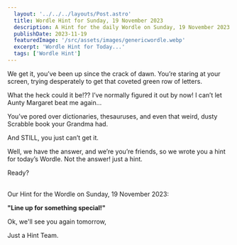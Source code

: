 ```yaml
---
  layout: '../../../layouts/Post.astro'
  title: Wordle Hint for Sunday, 19 November 2023
  description: A Hint for the daily Wordle on Sunday, 19 November 2023
  publishDate: 2023-11-19
  featuredImage: '/src/assets/images/genericwordle.webp'
  excerpt: 'Wordle Hint for Today...'
  tags: ['Wordle Hint']
---
```


  We get it, you’ve been up since the crack of dawn. You’re staring at your screen, trying desperately to get that coveted green row of letters. 

  What the heck could it be!??
  I’ve normally figured it out by now!
  I can’t let Aunty Margaret beat me again… 

  You’ve pored over dictionaries, thesauruses, and even that weird, dusty Scrabble book your Grandma had.

  And STILL, you just can’t get it. 

  Well, we have the answer, and we’re you’re friends, so we wrote you a hint for today’s Wordle.
  Not the answer! just a hint. 

  Ready?<br /><br />

  Our Hint for the Wordle on Sunday, 19 November 2023:

  **"Line up for something special!"**

  Ok, we'll see you again tomorrow, 

  Just a Hint Team.
  